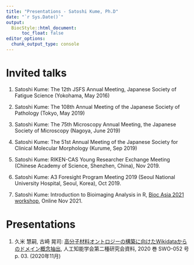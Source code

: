 ```yaml
---
title: "Presentations - Satoshi Kume, Ph.D"
date: "`r Sys.Date()`"
output:
  BiocStyle::html_document:
      toc_float: false
editor_options: 
  chunk_output_type: console
---
```


# Invited talks

1. Satoshi Kume: The 12th JSFS Annual Meeting, Japanese Society of Fatigue Science (Yokohama, May 2016)

2. Satoshi Kume: The 108th Annual Meeting of the Japanese Society of Pathology (Tokyo, May 2019)

3. Satoshi Kume: The 75th Microscopy Annual Meeting, the Japanese Society of Microscopy (Nagoya, June 2019)

4. Satoshi Kume: The 51st Annual Meeting of the Japanese Society for Clinical Molecular Morphology (Kurume, Sep 2019)

5.	Satoshi Kume: RIKEN-CAS Young Researcher Exchange Meeting (Chinese Academy of Science, Shenzhen, China), Nov 2019.

6.	Satoshi Kume: A3 Foresight Program Meeting 2019 (Seoul National University Hospital, Seoul, Korea), Oct  2019.

7. Satoshi Kume: Introduction to Bioimaging Analysis in R, [Bioc Asia 2021 workshop](https://biocasia2021.bioconductor.org/workshops/), Online Nov 2021.


# Presentations 

1. 久米 慧嗣, 古崎 晃司: [高分子材料オントロジーの構築に向けたWikidataからのドメイン概念抽出](https://www.jstage.jst.go.jp/article/jsaisigtwo/2020/SWO-052/2020_03/_article/-char/ja/), 人工知能学会第二種研究会資料, 2020 巻 SWO-052 号 p. 03. (2020年11月)


